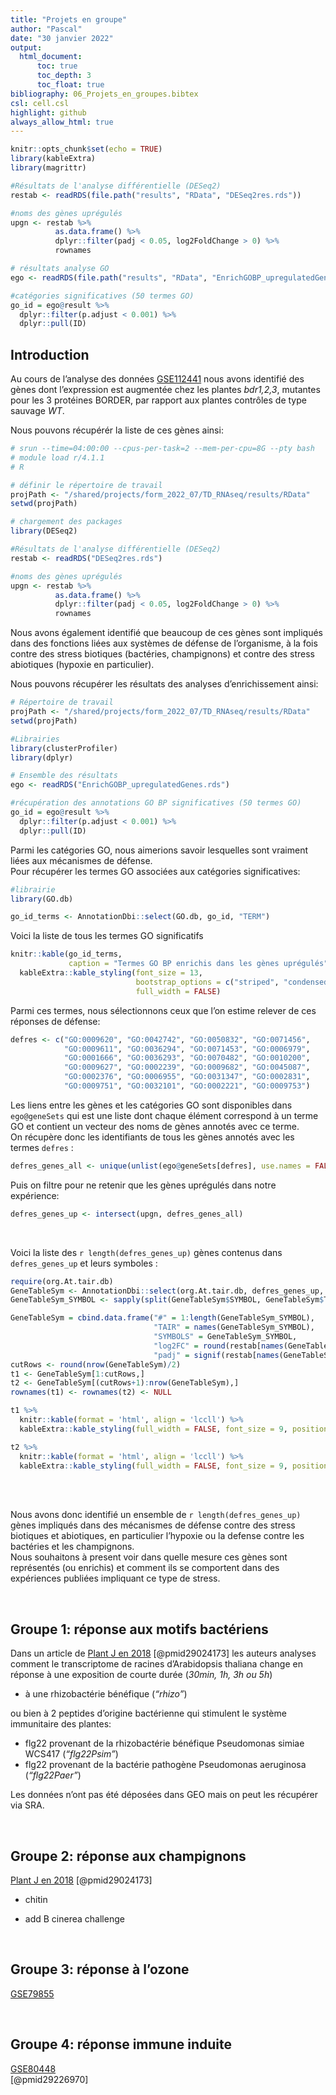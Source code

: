 ```yaml
---
title: "Projets en groupe"
author: "Pascal"
date: "30 janvier 2022"
output: 
  html_document:
      toc: true
      toc_depth: 3
      toc_float: true
bibliography: 06_Projets_en_groupes.bibtex
csl: cell.csl
highlight: github
always_allow_html: true
---
```


<!-- convert to md using 
      rmarkdown::render("06_Projets_en_groupes.Rmd", 
                        rmarkdown::md_document(variant = "markdown_github"), 
                        output_file="06_Projets_en_groupes.md") -->



```r
knitr::opts_chunk$set(echo = TRUE)
library(kableExtra)
library(magrittr)
```

```r
#Résultats de l'analyse différentielle (DESeq2)
restab <- readRDS(file.path("results", "RData", "DESeq2res.rds"))

#noms des gènes uprégulés
upgn <- restab %>% 
          as.data.frame() %>%
          dplyr::filter(padj < 0.05, log2FoldChange > 0) %>%
          rownames

# résultats analyse GO
ego <- readRDS(file.path("results", "RData", "EnrichGOBP_upregulatedGenes.rds"))

#catégories significatives (50 termes GO)
go_id = ego@result %>% 
  dplyr::filter(p.adjust < 0.001) %>% 
  dplyr::pull(ID)

```

## Introduction

Au cours de l'analyse des données [GSE112441](https://www.ncbi.nlm.nih.gov/geo/query/acc.cgi?acc=GSE112441) nous avons identifié des gènes dont l'expression est augmentée chez les plantes *bdr1,2,3*, mutantes pour les 3 protéines BORDER, par rapport aux plantes contrôles de type sauvage *WT*.  

Nous pouvons récupérér la liste de ces gènes ainsi:

```r
# srun --time=04:00:00 --cpus-per-task=2 --mem-per-cpu=8G --pty bash
# module load r/4.1.1
# R

# définir le répertoire de travail
projPath <- "/shared/projects/form_2022_07/TD_RNAseq/results/RData" 
setwd(projPath)

# chargement des packages
library(DESeq2)

#Résultats de l'analyse différentielle (DESeq2)
restab <- readRDS("DESeq2res.rds")

#noms des gènes uprégulés
upgn <- restab %>% 
          as.data.frame() %>%
          dplyr::filter(padj < 0.05, log2FoldChange > 0) %>%
          rownames

```

Nous avons également identifié que beaucoup de ces gènes sont impliqués dans des fonctions liées aux systèmes de défense de l'organisme, à la fois contre des stress biotiques (bactéries, champignons) et contre des stress abiotiques (hypoxie en particulier).  

Nous pouvons récupérer les résultats des analyses d'enrichissement ainsi:  

```r
# Répertoire de travail
projPath <- "/shared/projects/form_2022_07/TD_RNAseq/results/RData" 
setwd(projPath)

#Librairies
library(clusterProfiler)
library(dplyr)

# Ensemble des résultats
ego <- readRDS("EnrichGOBP_upregulatedGenes.rds")

#récupération des annotations GO BP significatives (50 termes GO)
go_id = ego@result %>% 
  dplyr::filter(p.adjust < 0.001) %>% 
  dplyr::pull(ID)

```

Parmi les catégories GO, nous aimerions savoir lesquelles sont vraiment liées aux mécanismes de défense.  
Pour récupérer les termes GO associées aux catégories significatives:

```r
#librairie
library(GO.db)

go_id_terms <- AnnotationDbi::select(GO.db, go_id, "TERM")  

```

Voici la liste de tous les termes GO significatifs
```r
knitr::kable(go_id_terms, 
             caption = "Termes GO BP enrichis dans les gènes uprégulés") %>%
  kableExtra::kable_styling(font_size = 13,
                            bootstrap_options = c("striped", "condensed"),
                            full_width = FALSE)

```

Parmi ces termes, nous sélectionnons ceux que l'on estime relever de ces réponses de défense:

```r
defres <- c("GO:0009620", "GO:0042742", "GO:0050832", "GO:0071456", 
            "GO:0009611", "GO:0036294", "GO:0071453", "GO:0006979", 
            "GO:0001666", "GO:0036293", "GO:0070482", "GO:0010200",
            "GO:0009627", "GO:0002239", "GO:0009682", "GO:0045087", 
            "GO:0002376", "GO:0006955", "GO:0031347", "GO:0002831", 
            "GO:0009751", "GO:0032101", "GO:0002221", "GO:0009753")
```

Les liens entre les gènes et les catégories GO sont disponibles dans `ego@geneSets` qui est une liste dont chaque élément correspond à un terme GO et contient un vecteur des noms de gènes annotés avec ce terme.  
On récupère donc les identifiants de tous les gènes annotés avec les termes `defres` :  

```r
defres_genes_all <- unique(unlist(ego@geneSets[defres], use.names = FALSE))
```

Puis on filtre pour ne retenir que les gènes uprégulés dans notre expérience:
```r
defres_genes_up <- intersect(upgn, defres_genes_all)
```

<br>

Voici la liste des `r length(defres_genes_up)` gènes contenus dans `defres_genes_up` et leurs symboles :
<br>

<style>
.table>tbody>tr>td{
  padding: 1px;
}
</style>

```r
require(org.At.tair.db)
GeneTableSym <- AnnotationDbi::select(org.At.tair.db, defres_genes_up, "SYMBOL")
GeneTableSym_SYMBOL <- sapply(split(GeneTableSym$SYMBOL, GeneTableSym$TAIR), paste, collapse = ",")

GeneTableSym = cbind.data.frame("#" = 1:length(GeneTableSym_SYMBOL),
                                "TAIR" = names(GeneTableSym_SYMBOL),
                                "SYMBOLS" = GeneTableSym_SYMBOL,
                                "log2FC" = round(restab[names(GeneTableSym_SYMBOL), "log2FoldChange"], 2),
                                "padj" = signif(restab[names(GeneTableSym_SYMBOL), "padj"], 2))
cutRows <- round(nrow(GeneTableSym)/2)
t1 <- GeneTableSym[1:cutRows,]
t2 <- GeneTableSym[(cutRows+1):nrow(GeneTableSym),]
rownames(t1) <- rownames(t2) <- NULL

t1 %>%
  knitr::kable(format = 'html', align = 'lccll') %>%
  kableExtra::kable_styling(full_width = FALSE, font_size = 9, position = "float_left")

t2 %>%
  knitr::kable(format = 'html', align = 'lccll') %>%
  kableExtra::kable_styling(full_width = FALSE, font_size = 9, position = "right")

```

<br>
<br>

Nous avons donc identifié un ensemble de `r length(defres_genes_up)` gènes impliqués dans des mécanismes de défense contre des stress biotiques et abiotiques, en particulier l'hypoxie ou la defense contre les bactéries et les champignons.  
Nous souhaitons à present voir dans quelle mesure ces gènes sont représentés (ou enrichis) et comment ils se comportent dans des expériences publiées impliquant ce type de stress.

<br>

## Groupe 1: réponse aux motifs bactériens

Dans un article de [Plant J en 2018](https://pubmed.ncbi.nlm.nih.gov/29024173/) [@pmid29024173] les auteurs analyses comment le transcriptome de racines d'Arabidopsis thaliana change en réponse à une exposition de courte durée (*30min, 1h, 3h ou 5h*)

  - à une rhizobactérie bénéfique (*"rhizo"*)

ou bien à 2 peptides d'origine bactérienne qui stimulent le système immunitaire des plantes:

  - flg22 provenant de la rhizobactérie bénéfique Pseudomonas simiae WCS417 (*"flg22Psim"*)
  - flg22 provenant de la bactérie pathogène Pseudomonas aeruginosa (*"flg22Paer"*)

Les données n'ont pas été déposées dans GEO mais on peut les récupérer via SRA.

<br>

## Groupe 2: réponse aux champignons

[Plant J en 2018](https://pubmed.ncbi.nlm.nih.gov/29024173/) [@pmid29024173]  

  - chitin

+ add B cinerea challenge  


<br>

## Groupe 3: réponse à l'ozone

[GSE79855](https://www.ncbi.nlm.nih.gov/geo/query/acc.cgi?acc=GSE79855)  
 

<br>

## Groupe 4: réponse immune induite

[GSE80448](https://www.ncbi.nlm.nih.gov/geo/query/acc.cgi?acc=GSE80448)  
[@pmid29226970]


